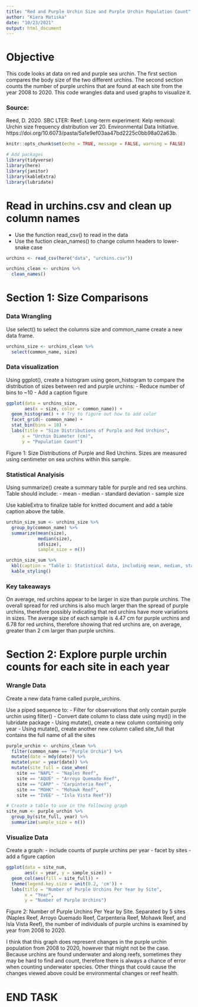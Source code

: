 ```yaml
---
title: "Red and Purple Urchin Size and Purple Urchin Population Count"
author: "Kiera Matiska"
date: "10/23/2021"
output: html_document
---
```


# Objective

This code looks at data on red and purple sea urchin. The first section compares the body size of the two different urchins. The second section counts the number of purple urchins that are found at each site from the year 2008 to 2020. This code wrangles data and used graphs to visualize it.

### Source:

Reed, D. 2020. SBC LTER: Reef: Long-term experiment: Kelp removal: Urchin size frequency distribution ver 20. Environmental Data Initiative. https://doi.org/10.6073/pasta/5a1e9ef03aa47bd2225c0bb98a02a63b. 

```r
knitr::opts_chunk$set(echo = TRUE, message = FALSE, warning = FALSE)

# Add packages
library(tidyverse)
library(here)
library(janitor)
library(kableExtra)
library(lubridate)
```

# Read in urchins.csv and clean up column names

- Use the function read_csv() to read in the data
- Use the fuction clean_names() to change column headers to lower-snake case

```r
urchins <- read_csv(here("data", "urchins.csv"))

urchins_clean <- urchins %>% 
  clean_names()
```

# Section 1: Size Comparisons

### Data Wrangling

Use select() to select the columns size and common_name create a new data frame.

```r
urchins_size <- urchins_clean %>% 
  select(common_name, size)
```


### Data visualization

Using ggplot(), create a histogram using geom_histogram to compare the distribution of sizes between red and purple urchins:
- Reduce number of bins to ~10
- Add a caption figure

```r
ggplot(data = urchins_size,
       aes(x = size, color = common_name)) +
  geom_histogram() + # Try to figure out how to add color
  facet_grid(~ common_name) +
  stat_bin(bins = 10) +
  labs(title = "Size Distributions of Purple and Red Urchins",
      x = "Urchin Diameter (cm)",
      y = "Population Count")
```

Figure 1: Size Distributions of Purple and Red Urchins. Sizes are measured using centimeter on sea urchins within this sample.

### Statistical Analyisis

Using summarize() create a summary table for purple and red sea urchins. Table should include:
- mean
- median
- standard deviation
- sample size

Use kableExtra to finalize table for knitted document and add a table caption above the table.

```r
urchin_size_sum <- urchins_size %>% 
  group_by(common_name) %>% 
  summarize(mean(size),
            median(size),
            sd(size),
            sample_size = n())

urchin_size_sum %>% 
  kbl(caption = "Table 1: Statistical data, including mean, median, standard deviation, and sample size, of purple and red sea urchin sizes") %>% 
  kable_styling()
```

### Key takeaways

On average, red urchins appear to be larger in size than purple urchins. The overall spread for red urchins is also much larger than the spread of purple urchins, therefore possibly indicating that red urchins have more variations in sizes. The average size of each sample is 4.47 cm for purple urchins and 6.78 for red urchins, therefore showing that red urchins are, on average, greater than 2 cm larger than purple urchins.

# Section 2: Explore purple urchin counts for each site in each year

### Wrangle Data

Create a new data frame called purple_urchins.

Use a piped sequence to:
- Filter for observations that only contain purple urchin using filter()
- Convert date column to class date using myd() in the lubridate package
- Using mutate(), create a new column containing only year
- Using mutate(), create another new column called site_full that contains the full name of all the sites

```r
purple_urchin <- urchins_clean %>% 
  filter(common_name == "Purple Urchin") %>% 
  mutate(date = mdy(date)) %>% 
  mutate(year = year(date)) %>% 
  mutate(site_full = case_when(
    site == "NAPL" ~ "Naples Reef",
    site == "AQUE" ~ "Arroyo Quemado Reef",
    site == "CARP" ~ "Carpinteria Reef",
    site == "MOHK" ~ "Mohawk Reef",
    site == "IVEE" ~ "Isla Vista Reef"))
```

```r
# Create a table to use in the following graph
site_num <- purple_urchin %>% 
  group_by(site_full, year) %>% 
  summarize(sample_size = n())
```

### Visualize Data

Create a graph:
- include counts of purple urchins per year
- facet by sites
- add a figure caption

```r
ggplot(data = site_num, 
       aes(x = year, y = sample_size)) +
  geom_col(aes(fill = site_full)) +
  theme(legend.key.size = unit(0.2, 'cm')) +
  labs(title = "Number of Purple Urchins Per Year by Site",
       x = "Year",
       y = "Number of Purple Urchins")
```

Figure 2: Number of Purple Urchins Per Year by Site. Separated by 5 sites (Naples Reef, Arroyo Quemado Reef, Carpenteria Reef, Mohawk Reef, and Isla Vista Reef), the number of individuals of purple urchins is examined by year from 2008 to 2020.

I think that this graph does represent changes in the purple urchin population from 2008 to 2020, however that might not be the case. Because urchins are found underwater and along reefs, sometimes they may be hard to find and count, therefore there is always a chance of error when counting underwater species. Other things that could cause the changes viewed above could be environmental changes or reef health.

# END TASK

